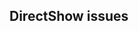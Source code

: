 == DirectShow issues  ==

{{VSGEntry|DirectShow - NoSound - DirectShow Capture without sound|VSG:Usage:DirectShow:NoSound|No Sound on DirectShow Capture}} 

{{VSGEntry|DirectShow - VLC crashes while using DirectShow (eg Webcam)|VSG:Usage:DirectShow:Crash|Your VLC crashes while using DirectShow}}

<br><br><br><br><br>

{{VSG}}